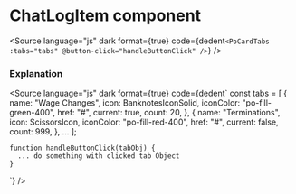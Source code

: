 # ChatLogItem component




<div className="po-flex po-flex-col po-space-y-5">
	<Story of={PoCardTabsStories.CardTabs} />
</div>

<Source
	language="js"
	dark
	format={true}
	code={dedent`
    <PoCardTabs :tabs="tabs" @button-click="handleButtonClick" />
  `}
/>

### Explanation

<Source
	language="js"
	dark
	format={true}
	code={dedent`
    const tabs = [
      {
        name: "Wage Changes",
        icon: BanknotesIconSolid,
        iconColor: "po-fill-green-400",
        href: "#",
        current: true,
        count: 20,
      },
      {
        name: "Terminations",
        icon: ScissorsIcon,
        iconColor: "po-fill-red-400",
        href: "#",
        current: false,
        count: 999,
      },
      ...
    ];

    function handleButtonClick(tabObj) {
      ... do something with clicked tab Object
    }

`}
/>

<ArgTypes of={PoCardTabsStories} />

